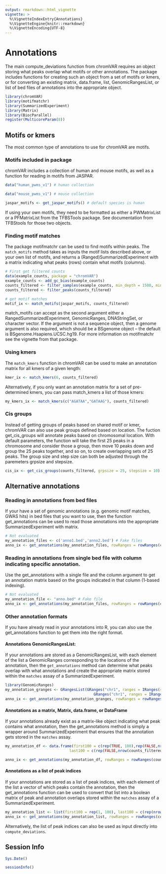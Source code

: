 ```yaml
---
output: rmarkdown::html_vignette
vignette: >
  %\VignetteIndexEntry{Annotations}
  %\VignetteEngine{knitr::rmarkdown}
  %\VignetteEncoding{UTF-8}
---
```


# Annotations

The main compute_deviations function from chromVAR requires an object storing what peaks overlap what motifs or other annotations.  The package includes functions for creating such an object from a set of motifs or kmers, or for converting an existing matrix, data.frame, list, GenomicRangesList, or list of bed files of annotations into the appropriate object.

```r
library(chromVAR)
library(motifmatchr)
library(SummarizedExperiment)
library(Matrix)
library(BiocParallel)
register(MulticoreParam(8))
```

## Motifs or kmers

The most common type of annotations to use for chromVAR are motifs.  

### Motifs included in package

chromVAR includes a collection of human and mouse motifs, as well as a function for reading in motifs from JASPAR.

```r
data("human_pwms_v1") # human collection

data("mouse_pwms_v1") # mouse collection

jaspar_motifs <- get_jaspar_motifs() # default species is human

```

If using your own motifs, they need to be formatted as either a PWMatrixList or a PFMatrixList from the TFBSTools package. See documentation from TFBStools for those two objects.  

### Finding motif matches

The package motifmatchr can be used to find motifs within peaks.  The `match_motifs` method takes as inputs the motif lists described above, or your own list of motifs, and returns a (Ranged)SummarizedExperiment with a matrix indicating what peaks (rows) contain what motifs (columns). 

```r
# First get filtered counts
data(example_counts, package = "chromVAR")
example_counts <- add_gc_bias(example_counts)
counts_filtered <- filter_samples(example_counts, min_depth = 1500, min_in_peaks = 0.15, shiny = FALSE)
counts_filtered <- filter_peaks(counts_filtered)

# get motif matches
motif_ix <- match_motifs(jaspar_motifs, counts_filtered)
```

match_motifs can accept as the second argument either a RangedSummarizedExperiment, GenomicRanges, DNAStringSet, or character vector.  If the argument is not a sequence object, then a genome argument is also required, which should be a BSgenome object -- the default is BSgenome.Hsapiens.UCSC.hg19. For more information on motifmatchr see the vignette from that package. 

### Using kmers 

The `match_kmers` function in chromVAR can be used to make an annotation matrix for all kmers of a given length:

```r
kmer_ix <- match_kmers(6, counts_filtered)
```

Alternatively, if you only want an annotation matrix for a set of pre-determined kmers, you can pass match_kmers a list of those kmers:

```r
my_kmers_ix <- match_kmers(c("AGATAA","GATAAG"), counts_filtered)
```

### Cis groups

Instead of getting groups of peaks based on shared motif or kmer, chromVAR can also use peak groups defined based on location.  The fuction get_cis_groups will annotate peaks based on chromosomal location. With default parameters, the function will take the first 25 peaks in a chromosome and consider those a group, then move 10 peaks down and group the 25 peaks together, and so on, to create overlapping sets of 25 peaks. The group size and step size can both be adjusted through the paremeters grpsize and stepsize. 

```r
cis_ix <- get_cis_groups(counts_filtered, grpsize = 25, stepsize = 10) 
```


## Alternative annotations

### Reading in annotations from bed files

If your have a set of genomic annotations (e.g. genomic motif matches, GWAS hits) in bed files that you want to use, then the function get_annotations can be used to read those annotations into the appropriate SummarizedExperiment with matrix.  

```r
# Not evaluated
my_annotation_files <- c('anno1.bed','anno2.bed') # Fake files
anno_ix <- get_annotations(my_annotation_files, rowRanges = rowRanges(counts_filtered))
```

### Reading in annotations from single bed file with column indicating specific annotation.  

Use the get_annotations with a single file and the column argument to get an annotation matrix based on the groups indicated in that column (1-based indexing).  

```r
# Not evaluated
my_annotation_file <- "anno.bed" # Fake file
anno_ix <- get_annotations(my_annotation_files, rowRanges = rowRanges(counts_filtered), column = 5)
```

### Other annotation formats

If you have already read in your annotations into R, you can also use the get_annotations function to get them into the right format.  

#### Annotations GenomicRangesList:

If your annotations are stored as a GenomicRangesList, with each element of the list a GenomicRanges corresponding to the locations of the annotation, then the `get_annotations` method can determine what peaks overlap with what annotations and create the appropriate matrix stored within the `matches` assay of a SummarizedExperiment.  

```r
library(GenomicRanges)
my_annotation_granges <- GRangesList(GRanges("chr1", ranges = IRanges(start = c(566763,805090), width = 8)),
                                        GRanges("chr1", ranges = IRanges(start = c(566792,895798), width = 8)))
anno_ix <- get_annotations(my_annotation_granges, rowRanges = rowRanges(counts_filtered))
```

#### Annotations as a matrix, Matrix, data.frame, or DataFrame

If your annotations already exist as a matrix-like object indicating what peak contains what annotation, then the get_annotations method is simply a wrapper around SummarizedExperiment that ensures that the annotation gets stored in the `matches` assay.  

```r
my_annotation_df <- data.frame(first100 = c(rep(TRUE, 100),rep(FALSE,nrow(counts_filtered) - 100)),
                             last100 = c(rep(FALSE,nrow(counts_filtered) - 100),rep(TRUE, 100)))

anno_ix <- get_annotations(my_annotation_df, rowRanges = rowRanges(counts_filtered))
```

#### Annotations as a list of peak indices

If your annotations are stored as a list of peak indices, with each element of the list a vector of which peaks contain the annotation, then the get_annotations function can be used to convert that list into a boolean matrix of peak and annotation overlaps stored within the `matches` assay of a SummarizedExperiment.  

```r
my_annotation_list <- list(first100 = rep(1, 100), last100 = c(rep(nrow(counts_filtered) - 100, nrow(counts_filtered))))
anno_ix <- get_annotations(my_annotation_list, rowRanges = rowRanges(counts_filtered))
```

Alternatively, the list of peak indices can also be used as input directly into `compute_deviations`.

## Session Info

```r
Sys.Date()
```

```r
sessionInfo()
```

